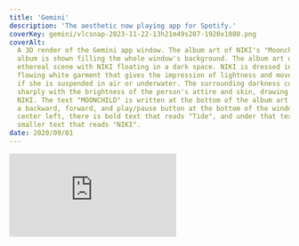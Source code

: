 ```yaml
---
title: 'Gemini'
description: 'The aesthetic now playing app for Spotify.'
coverKey: gemini/vlcsnap-2023-11-22-13h21m49s207-1920x1080.png
coverAlt:
  A 3D render of the Gemini app window. The album art of NIKI's "Moonchild"
  album is shown filling the whole window's background. The album art depicts an
  ethereal scene with NIKI floating in a dark space. NIKI is dressed in a
  flowing white garment that gives the impression of lightness and movement, as
  if she is suspended in air or underwater. The surrounding darkness contrasts
  sharply with the brightness of the person's attire and skin, drawing focus to
  NIKI. The text "MOONCHILD" is written at the bottom of the album art. There is
  a backward, forward, and play/pause button at the bottom of the window. In the
  center left, there is bold text that reads "Tide", and under that text is
  smaller text that reads "NIKI".
date: 2020/09/01
---
```



<Bleed>
  <iframe
    className="aspect-video w-full"
    src="https://www.youtube-nocookie.com/embed/jIU53YdR9Tw?si=aFyg00W71UI-uIg5&autoplay=1&mute=1&playlist=jIU53YdR9Tw&loop=1&color=white"
    title="YouTube video player"
    frameBorder="0"
    allow="accelerometer; autoplay; clipboard-write; encrypted-media; gyroscope; picture-in-picture; web-share"
    allowFullScreen
  />
</Bleed>

<div className="my-24 text-2xl">
  Gemini is an aesthetic "now playing" player for Spotify. It shows the title
  and artist of the song with the album art filling the background of the
  screen. It is an app that you can put in like a boba shop, so people know what
  song is playing—in an aesthetic way.
</div>

<Bleed>
  <ImageWithCaption
    src="gemini/Screen Shot 2020-12-11 at 6.41.14 PM-1844x1844.png"
    alt={
      'A screenshot of the Gemini app, running on macOS. The top-left of the image has macOS window control buttons (red, yellow, green). The top-right has a pin button. The album art of NIKI\'s "Zephyr" album is shown filling the whole window\'s background. It features a central image of NIKI with their eyes closed, seemingly at peace, with their head tilted slightly to the side. Her hair is wet or slicked back, and she is surrounded by soft focus flowers and greenery, giving the impression of a serene, natural setting. On the bottom of the window, from left to right, there is a menu icon, shuffle icon, backward icon, play/pause icon, forward icon, and repeat icon. In the center of the window, there is bold text that reads "Vintage", and under that text is smaller text that reads "NIKI".'
    }
  />
</Bleed>

Built with Electron and Spotify's official API. OAuth 2.0 PKCE flow implemented.

Check out the source code, or download Gemini on
[GitHub](https://github.com/kywagaha/gemini).

<Cards>
  <Cards.Card
    href="https://github.com/kywagaha/gemini"
    icon={<GitHubIcon />}
    title="Gemini on GitHub"
  />
  <Cards.Card
    href="https://github.com/kywagaha/gemini/releases"
    icon={<CopyIcon />}
    title="Download Gemini"
  />
</Cards>
